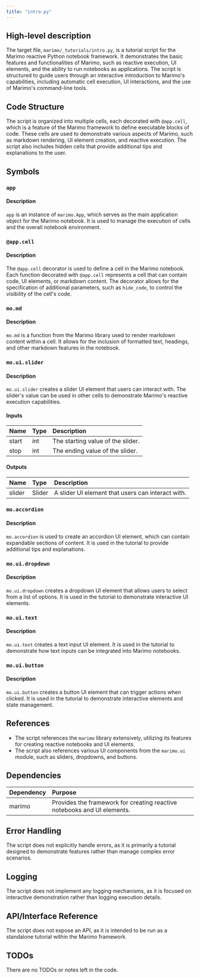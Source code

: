 ```yaml
---
title: "intro.py"
---
```


## High-level description

The target file, `marimo/_tutorials/intro.py`, is a tutorial script for the Marimo reactive Python notebook framework. It demonstrates the basic features and functionalities of Marimo, such as reactive execution, UI elements, and the ability to run notebooks as applications. The script is structured to guide users through an interactive introduction to Marimo's capabilities, including automatic cell execution, UI interactions, and the use of Marimo's command-line tools.

## Code Structure

The script is organized into multiple cells, each decorated with `@app.cell`, which is a feature of the Marimo framework to define executable blocks of code. These cells are used to demonstrate various aspects of Marimo, such as markdown rendering, UI element creation, and reactive execution. The script also includes hidden cells that provide additional tips and explanations to the user.

## Symbols

### `app`
#### Description
`app` is an instance of `marimo.App`, which serves as the main application object for the Marimo notebook. It is used to manage the execution of cells and the overall notebook environment.

### `@app.cell`
#### Description
The `@app.cell` decorator is used to define a cell in the Marimo notebook. Each function decorated with `@app.cell` represents a cell that can contain code, UI elements, or markdown content. The decorator allows for the specification of additional parameters, such as `hide_code`, to control the visibility of the cell's code.

### `mo.md`
#### Description
`mo.md` is a function from the Marimo library used to render markdown content within a cell. It allows for the inclusion of formatted text, headings, and other markdown features in the notebook.

### `mo.ui.slider`
#### Description
`mo.ui.slider` creates a slider UI element that users can interact with. The slider's value can be used in other cells to demonstrate Marimo's reactive execution capabilities.

#### Inputs
| Name | Type | Description |
|:-----|:-----|:------------|
| start | int | The starting value of the slider. |
| stop | int | The ending value of the slider. |

#### Outputs
| Name | Type | Description |
|:-----|:-----|:------------|
| slider | Slider | A slider UI element that users can interact with. |

### `mo.accordion`
#### Description
`mo.accordion` is used to create an accordion UI element, which can contain expandable sections of content. It is used in the tutorial to provide additional tips and explanations.

### `mo.ui.dropdown`
#### Description
`mo.ui.dropdown` creates a dropdown UI element that allows users to select from a list of options. It is used in the tutorial to demonstrate interactive UI elements.

### `mo.ui.text`
#### Description
`mo.ui.text` creates a text input UI element. It is used in the tutorial to demonstrate how text inputs can be integrated into Marimo notebooks.

### `mo.ui.button`
#### Description
`mo.ui.button` creates a button UI element that can trigger actions when clicked. It is used in the tutorial to demonstrate interactive elements and state management.

## References

- The script references the `marimo` library extensively, utilizing its features for creating reactive notebooks and UI elements.
- The script also references various UI components from the `marimo.ui` module, such as sliders, dropdowns, and buttons.

## Dependencies

| Dependency | Purpose |
|:-----------|:--------|
| marimo | Provides the framework for creating reactive notebooks and UI elements. |

## Error Handling

The script does not explicitly handle errors, as it is primarily a tutorial designed to demonstrate features rather than manage complex error scenarios.

## Logging

The script does not implement any logging mechanisms, as it is focused on interactive demonstration rather than logging execution details.

## API/Interface Reference

The script does not expose an API, as it is intended to be run as a standalone tutorial within the Marimo framework.

## TODOs

There are no TODOs or notes left in the code.